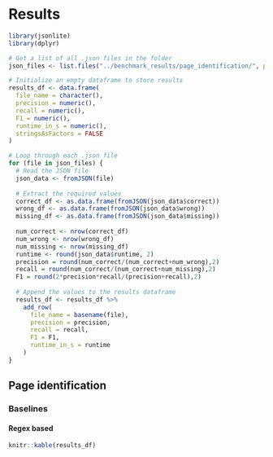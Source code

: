 # Results

```r
library(jsonlite)
library(dplyr)

# Get a list of all .json files in the folder
json_files <- list.files("../benchmark_results/page_identification/", pattern = "\\.json$", full.names = TRUE)

# Initialize an empty dataframe to store results
results_df <- data.frame(
  file_name = character(),
  precision = numeric(),
  recall = numeric(),
  F1 = numeric(),
  runtime_in_s = numeric(),
  stringsAsFactors = FALSE
)

# Loop through each .json file
for (file in json_files) {
  # Read the JSON file
  json_data <- fromJSON(file)
  
  # Extract the required values
  correct_df <- as.data.frame(fromJSON(json_data$correct))
  wrong_df <- as.data.frame(fromJSON(json_data$wrong))
  missing_df <- as.data.frame(fromJSON(json_data$missing))
  
  num_correct <- nrow(correct_df)
  num_wrong <- nrow(wrong_df)
  num_missing <- nrow(missing_df)
  runtime <- round(json_data$runtime, 2)
  precision = round(num_correct/(num_correct+num_wrong),2)
  recall = round(num_correct/(num_correct+num_missing),2)
  F1 = round(2*precision*recall/(precision+recall),2)
  
  # Append the values to the results dataframe
  results_df <- results_df %>%
    add_row(
      file_name = basename(file),
      precision = precision,
      recall = recall,
      F1 = F1,
      runtime_in_s = runtime
    )
}
```

## Page identification

### Baselines

#### Regex based

```r
knitr::kable(results_df)
```